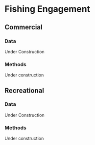 # Fishing Engagement

## Commercial

### Data
Under Construction

### Methods
Under construction

## Recreational

### Data
Under Construction

### Methods
Under construction
